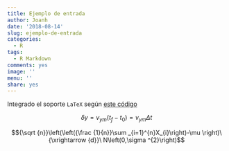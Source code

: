 ```yaml
---
title: Ejemplo de entrada
author: Joanh
date: '2018-08-14'
slug: ejemplo-de-entrada
categories:
  - R
tags:
  - R Markdown
comments: yes
image: ''
menu: ''
share: yes
---
```


Integrado el soporte `LaTeX` según [este código](https://bookdown.org/yihui/blogdown/templates.html#how-to)

$$\delta y={v_{y}}_{m}(t_{f}-t_{0})={v_{y}}_{m}\Delta t$$

$${\sqrt {n}}\left(\left({\frac {1}{n}}\sum _{i=1}^{n}X_{i}\right)-\mu \right)\ {\xrightarrow {d}}\ N\left(0,\sigma ^{2}\right)$$

